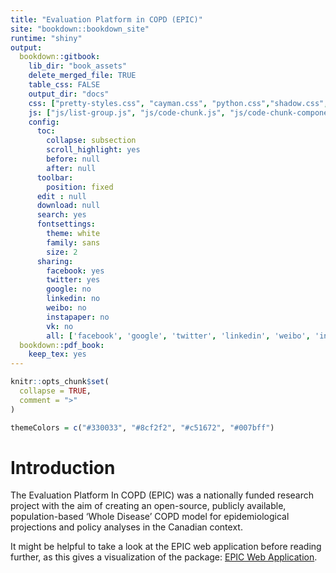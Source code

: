 ```yaml
---
title: "Evaluation Platform in COPD (EPIC)"
site: "bookdown::bookdown_site"
runtime: "shiny"
output:
  bookdown::gitbook:
    lib_dir: "book_assets"
    delete_merged_file: TRUE
    table_css: FALSE
    output_dir: "docs"
    css: ["pretty-styles.css", "cayman.css", "python.css","shadow.css",  "index.html"]
    js: ["js/list-group.js", "js/code-chunk.js", "js/code-chunk-components.js"]
    config:
      toc:
        collapse: subsection
        scroll_highlight: yes
        before: null
        after: null
      toolbar:
        position: fixed
      edit : null
      download: null
      search: yes
      fontsettings:
        theme: white
        family: sans
        size: 2
      sharing:
        facebook: yes
        twitter: yes
        google: no
        linkedin: no
        weibo: no
        instapaper: no
        vk: no
        all: ['facebook', 'google', 'twitter', 'linkedin', 'weibo', 'instapaper']
  bookdown::pdf_book:
    keep_tex: yes
---
```


```r
knitr::opts_chunk$set(
  collapse = TRUE,
  comment = ">"
)
```

```r
themeColors = c("#330033", "#8cf2f2", "#c51672", "#007bff")
```
# Introduction {#introduction}

The Evaluation Platform In COPD (EPIC) was a nationally funded research project with the aim of
creating an open-source, publicly available, population-based ‘Whole Disease’ COPD model for
epidemiological projections and policy analyses in the Canadian context.

It might be helpful to take a look at the EPIC web application before reading further, as this gives a visualization of the package: [EPIC Web Application](#webapp).


